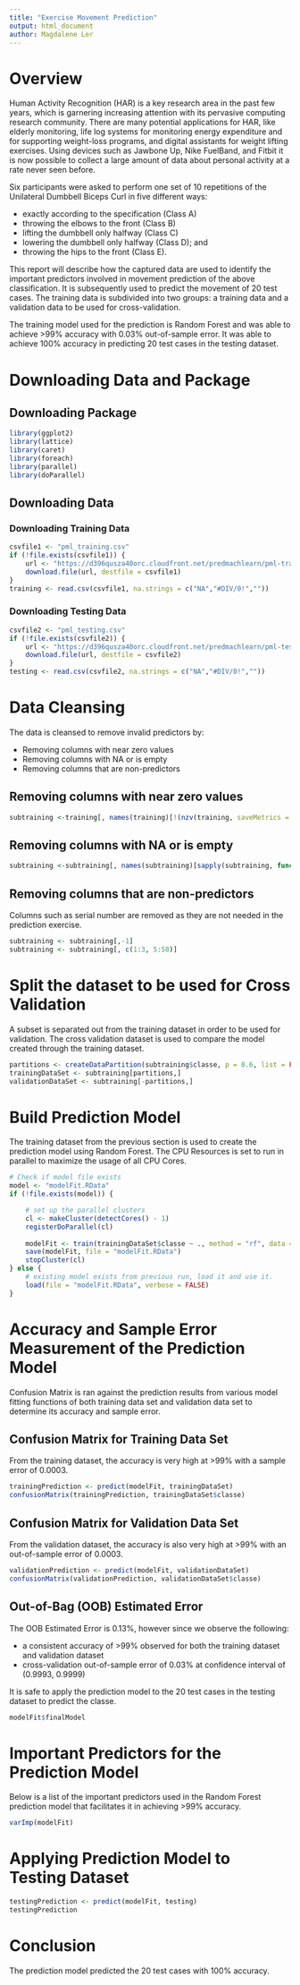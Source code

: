 ```yaml
---
title: "Exercise Movement Prediction"
output: html_document
author: Magdalene Ler
---
```


# Overview
Human Activity Recognition (HAR) is a key research area in the past few years, which is garnering increasing attention with its pervasive computing research community. There are many potential applications for HAR, like elderly monitoring, life log systems for monitoring energy expenditure and for supporting weight-loss programs, and digital assistants for weight lifting exercises. Using devices such as Jawbone Up, Nike FuelBand, and Fitbit it is now possible to collect a large amount of data about personal activity at a rate never seen before.
 
Six participants were asked to perform one set of 10 repetitions of the Unilateral Dumbbell Biceps Curl in five different ways:

- exactly according to the specification (Class A)
- throwing the elbows to the front (Class B)
- lifting the dumbbell only halfway (Class C)
- lowering the dumbbell only halfway (Class D); and 
- throwing the hips to the front (Class E).

This report will describe how the captured data are used to identify the important predictors involved in movement prediction of the above classification. It is subsequently used to predict the movement of 20 test cases. The training data is subdivided into two groups: a training data and a validation data to be used for cross-validation.

The training model used for the prediction is Random Forest and was able to achieve >99% accuracy with 0.03% out-of-sample error. It was able to achieve 100% accuracy in predicting 20 test cases in the testing dataset.   

# Downloading Data and Package
## Downloading Package

```r
library(ggplot2)
library(lattice)
library(caret)
library(foreach)
library(parallel)
library(doParallel)
```

## Downloading Data
### Downloading Training Data
```r
csvfile1 <- "pml_training.csv"
if (!file.exists(csvfile1)) {
    url <- "https://d396qusza40orc.cloudfront.net/predmachlearn/pml-training.csv"
    download.file(url, destfile = csvfile1)
}
training <- read.csv(csvfile1, na.strings = c("NA","#DIV/0!",""))
```

### Downloading Testing Data
```r
csvfile2 <- "pml_testing.csv"
if (!file.exists(csvfile2)) {
    url <- "https://d396qusza40orc.cloudfront.net/predmachlearn/pml-testing.csv"
    download.file(url, destfile = csvfile2)
}
testing <- read.csv(csvfile2, na.strings = c("NA","#DIV/0!",""))
```

# Data Cleansing
The data is cleansed to remove invalid predictors by:

- Removing columns with near zero values
- Removing columns with NA or is empty
- Removing columns that are non-predictors

## Removing columns with near zero values
```r
subtraining <-training[, names(training)[!(nzv(training, saveMetrics = T)[, 4])]]
```
## Removing columns with NA or is empty
```r
subtraining <-subtraining[, names(subtraining)[sapply(subtraining, function (x) ! (any(is.na(x) | x == "")))]]
```
## Removing columns that are non-predictors
Columns such as serial number are removed as they are not needed in the prediction exercise.
```r
subtraining <- subtraining[,-1]
subtraining <- subtraining[, c(1:3, 5:58)]
```

# Split the dataset to be used for Cross Validation
A subset is separated out from the training dataset in order to be used for validation. 
The cross validation dataset is used to compare the model created through the training dataset. 
```r
partitions <- createDataPartition(subtraining$classe, p = 0.6, list = FALSE)
trainingDataSet <- subtraining[partitions,]
validationDataSet <- subtraining[-partitions,]
```

# Build Prediction Model
The training dataset from the previous section is used to create the prediction model using Random Forest. 
The CPU Resources is set to run in parallel to maximize the usage of all CPU Cores.

```r
# Check if model file exists
model <- "modelFit.RData"
if (!file.exists(model)) {

    # set up the parallel clusters  
    cl <- makeCluster(detectCores() - 1)
    registerDoParallel(cl)
    
    modelFit <- train(trainingDataSet$classe ~ ., method = "rf", data = trainingDataSet)
    save(modelFit, file = "modelFit.RData")
    stopCluster(cl)
} else {
    # existing model exists from previous run, load it and use it.  
    load(file = "modelFit.RData", verbose = FALSE)
}
```
# Accuracy and Sample Error Measurement of the Prediction Model
Confusion Matrix is ran against the prediction results from various model fitting functions of both training data set and validation data set to determine its accuracy and sample error.

## Confusion Matrix for Training Data Set
From the training dataset, the accuracy is very high at >99% with a sample error of 0.0003.
```r
trainingPrediction <- predict(modelFit, trainingDataSet)
confusionMatrix(trainingPrediction, trainingDataSet$classe)
```

## Confusion Matrix for Validation Data Set
From the validation dataset, the accuracy is also very high at >99% with an out-of-sample error of 0.0003.
```r
validationPrediction <- predict(modelFit, validationDataSet)
confusionMatrix(validationPrediction, validationDataSet$classe)
```
 
## Out-of-Bag (OOB) Estimated Error
The OOB Estimated Error is 0.13%, however since we observe the following:

- a consistent accuracy of >99% observed for both the training dataset and validation dataset
- cross-validation out-of-sample error of 0.03% at confidence interval of (0.9993, 0.9999)

It is safe to apply the prediction model to the 20 test cases in the testing dataset to predict the classe.

```r
modelFit$finalModel
```

# Important Predictors for the Prediction Model
Below is a list of the important predictors used in the Random Forest prediction model that facilitates it in achieving >99% accuracy.
```r
varImp(modelFit)
```

# Applying Prediction Model to Testing Dataset
```r
testingPrediction <- predict(modelFit, testing)
testingPrediction
```

# Conclusion
The prediction model predicted the 20 test cases with 100% accuracy.
